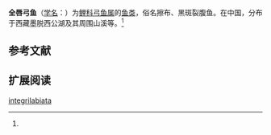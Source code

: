 {{Speciesbox
| name = 全唇弓鱼
| status = 
| status_system = 
| image = 
| genus = Racoma
| species = integrilabiata
| authority = Wu et al, 1979<ref name='id6223'>{{cite web| url =http://www.bioinfo.cn/db05/BjdwSpecies.php?action=view&id=6223| title =全唇弓鱼| work =中国动物物种编目数据库| publisher =中国科学院微生物研究所| author =中国科学院动物研究所| accessdate =2009-04-11| deadurl =yes| archiveurl =https://web.archive.org/web/20160305020204/http://www.bioinfo.cn/db05/BjdwSpecies.php?action=view&id=6223| archivedate =2016-03-05}}</ref>
}}

'''全唇弓鱼'''（[[学名|学名]]：{{lang|la|''Racoma integrilabiata''}}）为[[鲤科|鲤科]][[弓鱼属|弓鱼属]]的[[鱼类|鱼类]]，俗名擦布、黑斑裂腹鱼。在中国，分布于西藏墨脱西公湖及其周围山溪等。<ref name='id6223'/>

== 参考文献 ==
{{reflist}}

== 扩展阅读 ==
{{refbegin}}
{{wikispecies-inline|Racoma integrilabiata|全唇弓鱼}}
{{refend}}

[[Category:弓鱼属|integrilabiata]]


{{鯉形目小作品}}